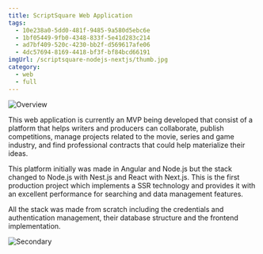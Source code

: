```yaml
---
title: ScriptSquare Web Application
tags:
  - 10e238a0-5dd0-481f-9485-9a580d5ebc6e
  - 1bf05449-9fb0-4348-833f-5e41d283c214
  - ad7bf409-520c-4230-bb2f-d569617afe06
  - 4dc57694-8169-4418-bf3f-bf84bcd66191
imgUrl: /scriptsquare-nodejs-nextjs/thumb.jpg
category:
  - web
  - full
---
```


![Overview](/scriptsquare-nodejs-nextjs/1.jpg)

This web application is currently an MVP being developed that consist of a platform that helps writers and producers can collaborate, publish competitions, manage projects related to the movie, series and game industry, and find professional contracts that could help materialize their ideas.

This platform initially was made in Angular and Node.js but the stack changed to Node.js with Nest.js and React with Next.js. This is the first production project which implements a SSR technology and provides it with an excellent performance for searching and data management features.

All the stack was made from scratch including the credentials and authentication management, their database structure and the frontend implementation.

![Secondary](/scriptsquare-nodejs-nextjs/2.jpg)
